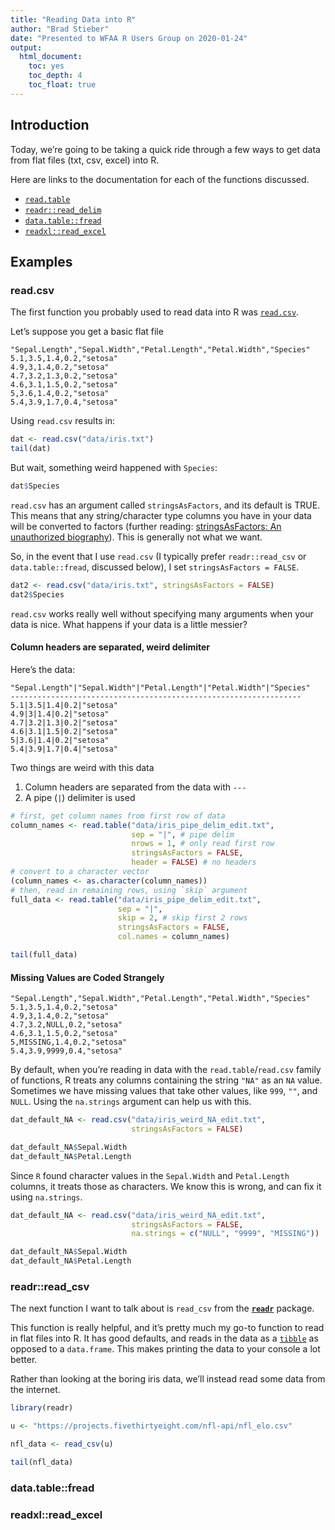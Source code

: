```yaml
---
title: "Reading Data into R"
author: "Brad Stieber"
date: "Presented to WFAA R Users Group on 2020-01-24"
output: 
  html_document: 
    toc: yes
    toc_depth: 4
    toc_float: true
---
```


<!--

how many different ways are there to read data in to R?

1. read.csv (stringsAsFactors)
2. read_csv
3. read_excel
4. fread
5. database

how many different data types are there?

1. gold standard csv
2. good csv, but weird strings for NA
3. decent csv, but data doesn't start at first row 
4. decent csv, but header row is detached from data
5. excel file
6. a big honkin file
7. tables/query in SQL


data set creation:

write.table(head(iris), 
            file = "iris.txt", sep = ",", row.names = FALSE)

NAs: 9999 and ""

write.table(head(iris), 
            file = "iris_weird_NA.txt", sep = ",", row.names = FALSE)

write.table(head(iris), 
            file = "iris_pipe_delim.txt", sep = "|", row.names = FALSE)

-->

## Introduction

Today, we're going to be taking a quick ride through a few ways to get data from flat files (txt, csv, excel) into R.

Here are links to the documentation for each of the functions discussed.

- [`read.table`](https://stat.ethz.ch/R-manual/R-devel/library/utils/html/read.table.html)
- [`readr::read_delim`](https://readr.tidyverse.org/reference/read_delim.html)
- [`data.table::fread`](https://rdatatable.gitlab.io/data.table/reference/fread.html)
- [`readxl::read_excel`](https://readxl.tidyverse.org/reference/read_excel.html)

## Examples 

### read.csv

The first function you probably used to read data into R was [`read.csv`](https://stat.ethz.ch/R-manual/R-devel/library/utils/html/read.table.html).

Let's suppose you get a basic flat file

```
"Sepal.Length","Sepal.Width","Petal.Length","Petal.Width","Species"
5.1,3.5,1.4,0.2,"setosa"
4.9,3,1.4,0.2,"setosa"
4.7,3.2,1.3,0.2,"setosa"
4.6,3.1,1.5,0.2,"setosa"
5,3.6,1.4,0.2,"setosa"
5.4,3.9,1.7,0.4,"setosa"
```

Using `read.csv` results in:

```r
dat <- read.csv("data/iris.txt")
tail(dat)
```

But wait, something weird happened with `Species`:

```r
dat$Species
```

`read.csv` has an argument called `stringsAsFactors`, and its default is TRUE. This means that any string/character type columns you have in your data will be converted to factors (further reading: [stringsAsFactors: An unauthorized biography](https://simplystatistics.org/2015/07/24/stringsasfactors-an-unauthorized-biography/)). This is generally not what we want. 

So, in the event that I use `read.csv` (I typically prefer `readr::read_csv` or `data.table::fread`, discussed below), I set `stringsAsFactors = FALSE`.

```r
dat2 <- read.csv("data/iris.txt", stringsAsFactors = FALSE)
dat2$Species
```

`read.csv` works really well without specifying many arguments when your data is nice. What happens if your data is a little messier?

#### Column headers are separated, weird delimiter

Here's the data:

```
"Sepal.Length"|"Sepal.Width"|"Petal.Length"|"Petal.Width"|"Species"
----------------------------------------------------------------- 
5.1|3.5|1.4|0.2|"setosa"
4.9|3|1.4|0.2|"setosa"
4.7|3.2|1.3|0.2|"setosa"
4.6|3.1|1.5|0.2|"setosa"
5|3.6|1.4|0.2|"setosa"
5.4|3.9|1.7|0.4|"setosa"
```

Two things are weird with this data

1. Column headers are separated from the data with `---`
2. A pipe (`|`) delimiter is used

```r
# first, get column names from first row of data
column_names <- read.table("data/iris_pipe_delim_edit.txt",
                           sep = "|", # pipe delim
                           nrows = 1, # only read first row
                           stringsAsFactors = FALSE,
                           header = FALSE) # no headers
# convert to a character vector
(column_names <- as.character(column_names))
# then, read in remaining rows, using `skip` argument
full_data <- read.table("data/iris_pipe_delim_edit.txt",
                        sep = "|",
                        skip = 2, # skip first 2 rows
                        stringsAsFactors = FALSE,
                        col.names = column_names)

tail(full_data)
```

#### Missing Values are Coded Strangely

```
"Sepal.Length","Sepal.Width","Petal.Length","Petal.Width","Species"
5.1,3.5,1.4,0.2,"setosa"
4.9,3,1.4,0.2,"setosa"
4.7,3.2,NULL,0.2,"setosa"
4.6,3.1,1.5,0.2,"setosa"
5,MISSING,1.4,0.2,"setosa"
5.4,3.9,9999,0.4,"setosa"
```
By default, when you're reading in data with the `read.table`/`read.csv` family of functions, R treats any columns containing the string `"NA"` as an `NA` value. Sometimes we have missing values that take other values, like `999`, `""`, and `NULL`. Using the `na.strings` argument can help us with this. 

```r
dat_default_NA <- read.csv("data/iris_weird_NA_edit.txt",
                           stringsAsFactors = FALSE)

dat_default_NA$Sepal.Width
dat_default_NA$Petal.Length
```

Since `R` found character values in the `Sepal.Width` and `Petal.Length` columns, it treats those as characters. We know this is wrong, and can fix it using `na.strings`.

```r
dat_default_NA <- read.csv("data/iris_weird_NA_edit.txt",
                           stringsAsFactors = FALSE,
                           na.strings = c("NULL", "9999", "MISSING"))

dat_default_NA$Sepal.Width
dat_default_NA$Petal.Length
```

### readr::read_csv

The next function I want to talk about is `read_csv` from the [__`readr`__](https://readr.tidyverse.org/) package.

This function is really helpful, and it's pretty much my go-to function to read in flat files into R. It has good defaults, and reads in the data as a [`tibble`](https://tibble.tidyverse.org/) as opposed to a `data.frame`. This makes printing the data to your console a lot better. 

Rather than looking at the boring iris data, we'll instead read some data from the internet. 

```r
library(readr)

u <- "https://projects.fivethirtyeight.com/nfl-api/nfl_elo.csv"

nfl_data <- read_csv(u)

tail(nfl_data)
```




### data.table::fread



### readxl::read_excel


